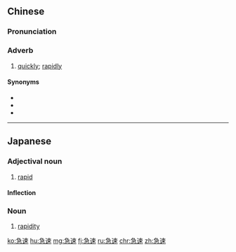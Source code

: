 ==Chinese==
{{zh-forms}}

===Pronunciation===
{{zh-pron
|m=jísù
|c=gap1 cuk1
|cat=adv
}}

===Adverb===
{{zh-adv}}

# [[quickly]]; [[rapidly]]

====Synonyms====
* {{zh-l|趕快}}
* {{zh-l|快速}}
* {{zh-l|迅速}}

----

==Japanese==
{{ja-kanjitab|きゅう|そく|yomi=on}}

===Adjectival noun===
{{ja-adj|infl=na|きゅうそく}}

# [[rapid]]

====Inflection====
{{ja-na|きゅうそく}}

===Noun===
{{ja-noun|きゅうそく}}

# [[rapidity]]

[[ko:急速]]
[[hu:急速]]
[[mg:急速]]
[[fj:急速]]
[[ru:急速]]
[[chr:急速]]
[[zh:急速]]